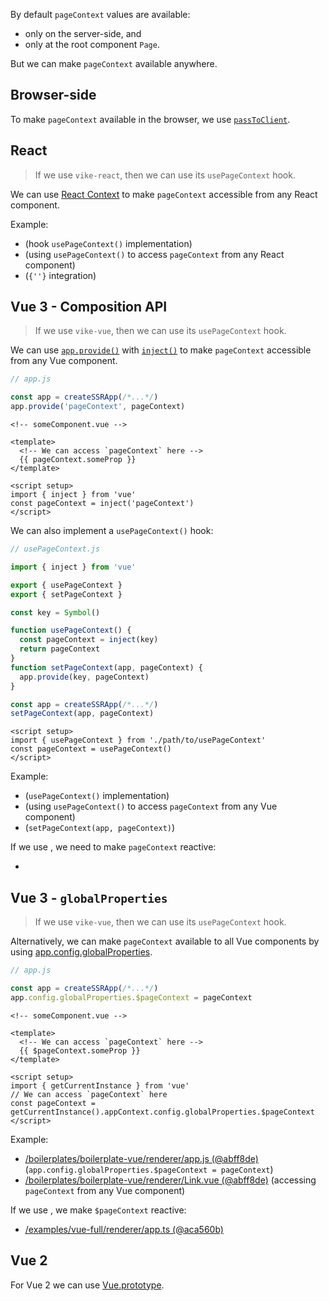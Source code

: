 
By default `pageContext` values are available:
 - only on the server-side, and
 - only at the root component `Page`.

But we can make `pageContext` available anywhere.

## Browser-side

To make `pageContext` available in the browser, we use [`passToClient`](/passToClient).

## React

> If we use <Link href="/extensions#ui-frameworks">`vike-react`</Link>, then we can use its <Link href="/usePageContext">`usePageContext`</Link> hook.

We can use [React Context](https://reactjs.org/docs/context.html)
to make `pageContext` accessible from any React component.

Example:
 - <RepoLink path='/boilerplates/boilerplate-react/renderer/usePageContext.jsx' /> (hook <code>usePageContext()</code> implementation)
 - <RepoLink path='/boilerplates/boilerplate-react/renderer/Link.jsx' /> (using <code>usePageContext()</code> to access <code>pageContext</code> from any React component)
 - <RepoLink path='/boilerplates/boilerplate-react/renderer/PageShell.jsx' /> (<code>{'<PageContextProvider>'}</code> integration)

## Vue 3 - Composition API

> If we use <Link href="/extensions#ui-frameworks">`vike-vue`</Link>, then we can use its <Link href="/usePageContext">`usePageContext`</Link> hook.

We can use
[`app.provide()`](https://v3.vuejs.org/api/application-api.html#provide)
with
[`inject()`](https://v3.vuejs.org/api/composition-api.html#provide-inject)
to make `pageContext` accessible from any Vue component.

```js
// app.js

const app = createSSRApp(/*...*/)
app.provide('pageContext', pageContext)
```

```vue
<!-- someComponent.vue -->

<template>
  <!-- We can access `pageContext` here -->
  {{ pageContext.someProp }}
</template>

<script setup>
import { inject } from 'vue'
const pageContext = inject('pageContext')
</script>
```

We can also implement a `usePageContext()` hook:

```js
// usePageContext.js

import { inject } from 'vue'

export { usePageContext }
export { setPageContext }

const key = Symbol()

function usePageContext() {
  const pageContext = inject(key)
  return pageContext
}
function setPageContext(app, pageContext) {
  app.provide(key, pageContext)
}
```

```js
const app = createSSRApp(/*...*/)
setPageContext(app, pageContext)
```

```vue
<script setup>
import { usePageContext } from './path/to/usePageContext'
const pageContext = usePageContext()
</script>
```

Example:
 - <RepoLink path='/boilerplates/boilerplate-vue/renderer/usePageContext.js' /> (<code>usePageContext()</code> implementation)
 - <RepoLink path='/boilerplates/boilerplate-vue/renderer/Link.vue' /> (using <code>usePageContext()</code> to access <code>pageContext</code> from any Vue component)
 - <RepoLink path='/boilerplates/boilerplate-vue/renderer/app.js' /> (<code>setPageContext(app, pageContext)</code>)

If we use <Link href="/client-routing" noBreadcrumb={true} />, we need to make `pageContext` reactive:
 - <RepoLink path='/examples/vue-full/renderer/app.ts' />

## Vue 3 - `globalProperties`

> If we use <Link href="/extensions#ui-frameworks">`vike-vue`</Link>, then we can use its <Link href="/usePageContext">`usePageContext`</Link> hook.

Alternatively, we can make `pageContext` available to all Vue components by using [app.config.globalProperties](https://v3.vuejs.org/api/application-config.html#globalproperties).

```js
// app.js

const app = createSSRApp(/*...*/)
app.config.globalProperties.$pageContext = pageContext
```

```vue
<!-- someComponent.vue -->

<template>
  <!-- We can access `pageContext` here -->
  {{ $pageContext.someProp }}
</template>

<script setup>
import { getCurrentInstance } from 'vue'
// We can access `pageContext` here
const pageContext = getCurrentInstance().appContext.config.globalProperties.$pageContext
</script>
```

Example:
 - [/boilerplates/boilerplate-vue/renderer/app.js (@abff8de)](https://github.com/vikejs/vike/blob/abff8debc4c7cd6ab11e99e757379e5237a6c18c/boilerplates/boilerplate-vue/renderer/app.js#L26)
   (`app.config.globalProperties.$pageContext = pageContext`)
 - [/boilerplates/boilerplate-vue/renderer/Link.vue (@abff8de)](https://github.com/vikejs/vike/blob/abff8debc4c7cd6ab11e99e757379e5237a6c18c/boilerplates/boilerplate-vue/renderer/Link.vue#L2)
   (accessing `pageContext` from any Vue component)

If we use <Link href="/client-routing" noBreadcrumb={true} />, we make `$pageContext` reactive:
 - [/examples/vue-full/renderer/app.ts (@aca560b)](https://github.com/vikejs/vike/blob/aca560bd286b37524b4164555e5ab3f77e3688af/examples/vue-full/renderer/app.ts#L43-L47)

## Vue 2

For Vue 2 we can use [Vue.prototype](https://vuejs.org/v2/cookbook/adding-instance-properties.html#Base-Example).
